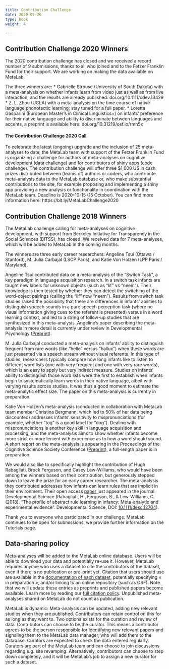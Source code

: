 ```yaml
---
title: Contribution Challenge
date: 2020-07-26
type: book
weight: 4

---
```



## Contribution Challenge 2020 Winners

The 2020 contribution challenge has closed and we received a record number of 9 submissions, thanks to all who joined and to the Fetzer Franklin Fund for their support. We are working on making the data available on MetaLab.

The three winners are: 
* Gabrielle Strouse (University of South Dakota) with a meta-analysis on whether infants learn from video just as well as from live interaction, and the results are already published: doi.org/10.1111/cdev.13429
* Z. L. Zhou (UCLA) with a meta-analysis on the time course of native-language phonotactic learning; stay tuned for a full paper.
* Loretta Gasparini (European Master’s in Clinical Linguistics+) on infants' preference for their native language and ability to discriminate between languages and accents, a preprint is available here: doi.org/10.31219/osf.io/rmn5x 




#### The Contribution Challenge 2020 Call

To celebrate the latest (ongoing) upgrade and the inclusion of 25 meta-analyses to date, the MetaLab team with support of the Fetzer Franklin Fund is organizing a challenge for authors of meta-analyses on cognitive development (data challenge) and for contributors of shiny apps (code challenge). The contribution challenge will offer three $1,000 US in cash prizes distributed between (teams of) authors or coders, who contribute meta-analysis data to the MetaLab database or, who make substantial contributions to the site, for example proposing and implementing a shiny app providing a new analysis or functionality in coordination with the MetaLab team. Deadline is 2020-10-15 (15 October). 
You can find more information here: https://bit.ly/MetaLabChallenge2020


## Contribution Challenge 2018 Winners

The MetaLab challenge calling for meta-analyses on cognitive development, with support from Berkeley Initiative for Transparency in the Social Sciences (BITSS), has closed. We received data for 7 meta-analyses, which will be added to MetaLab in the coming months.

The winners are three early career researchers: Angeline Tsui (Ottawa / Stanford), M. Julia Carbajal (LSCP Paris), and Katie Von Holzen (LPP Paris / Maryland).

Angeline Tsui contributed data on a meta-analysis of the "Switch Task", a key paradigm in language acquisition research. In a switch task infants are taught new labels for unknown objects (such as "lif" vs "neem"). Their knowledge is then tested by whether they can detect the switching of the word-object pairings (calling the "lif" now "neem"). Results from switch task studies raised the possibility that there are differences in infants' abilities to distinguish speech sounds in a pure speech perception task (where no visual information giving cues to the referent is presented) versus in a word learning context, and led to a string of follow-up studies that are synthesized in this meta-analysis. Angeline's paper describing the meta-analysis in more detail is currently under review in Developmental Psychology ([Preprint](https://osf.io/uwe8g/)).

M. Julia Carbajal conducted a meta-analysis on infants’ ability to distinguish frequent from rare words (like "hello" versus "hallux") when these words are just presented via a speech stream without visual referents. In this type of studies, researchers typically compare how long infants like to listen to different word lists (one with very frequent and one with very rare words), which is an easy to apply but very indirect measure. Studies on infants' ability to distinguish those word lists were the first to establish when infants begin to systematically learn words in their native language, albeit with varying results across studies. It was thus a good moment to estimate the meta-analytic effect size. The paper on this meta-analysis is currently in preparation.

Katie Von Holzen's meta-analysis (conducted in collaboration with MetaLab team member Christina Bergmann, which led to 50% of her data being discounted) addresses infants' sensitivity to mispronunciations (for example, whether "tog" is a good label for "dog"). Dealing with mispronunciations is another key skill in language acquisition and processing, and the meta-analysis aims to show whether infants become more strict or more lenient with experience as to how a word should sound. A short report on the meta-analysis is appearing in the Proceedings of the Cognitive Science Society Conference ([Preprint](http://osf.io/nvc8m)), a full-length paper is in preparation.

We would also like to specifically highlight the contribution of Hugh Rabagliati, Brock Ferguson, and Casey Lew-Williams, who would have been among the winners based on their contribution, but generously stepped down to leave the prize for an early career researcher. The meta-analysis they contributed addresses how infants can learn rules that are implicit in their environment. Their open access [paper](https://onlinelibrary.wiley.com/doi/full/10.1111/desc.12704) just appeared in the journal Developmental Science (Rabagliati, H., Ferguson, B., & Lew-Williams, C. (2018). “The profile of abstract rule learning in infancy: Meta-analytic and experimental evidence”. Developmental Science, DOI: [10.1111/desc.12704](https://onlinelibrary.wiley.com/doi/full/10.1111/desc.12704)). 

Thank you to everyone who participated in our challenge. MetaLab continues to be open for submissions, we provide further information on the Tutorials page. 


## Data-sharing policy
Meta-analyses will be added to the MetaLab online database. Users will be able to download your data and potentially re-use it. However, MetaLab requires anyone who uses a dataset to cite the contributors of the dataset, even if there is no publication or pre-print yet. Citation that users should use are available in the [documentation of each dataset](/documentation.html#datasets), potentially specifying « in preparation », and/or linking to an online repository (such as OSF). Note that we will update these entries as preprints and published papers become available. Learn more by reading our [full citation policy](/publications.html).
Unpublished meta-analyses shared on MetaLab do not count as publication. 

MetaLab is dynamic: Meta-analysis can be updated, adding new relevant studies when they are published. Contributors can retain control on this for as long as they want to. Two options exists for the curation and review of data. Contributors can choose to be the curator. This means a contributor agrees to be the person responsible for identifying new relevant papers and signaling them to the MetaLab data manager, who will add them to the database. Curators are expected to check the data entered regularly. Curators are part of the MetaLab team and can choose to join discussions regarding e.g. site revamping. Alternatively, contributors can choose to step down completely, and it will be MetaLab’s job to assign a new curator for such a dataset. 
